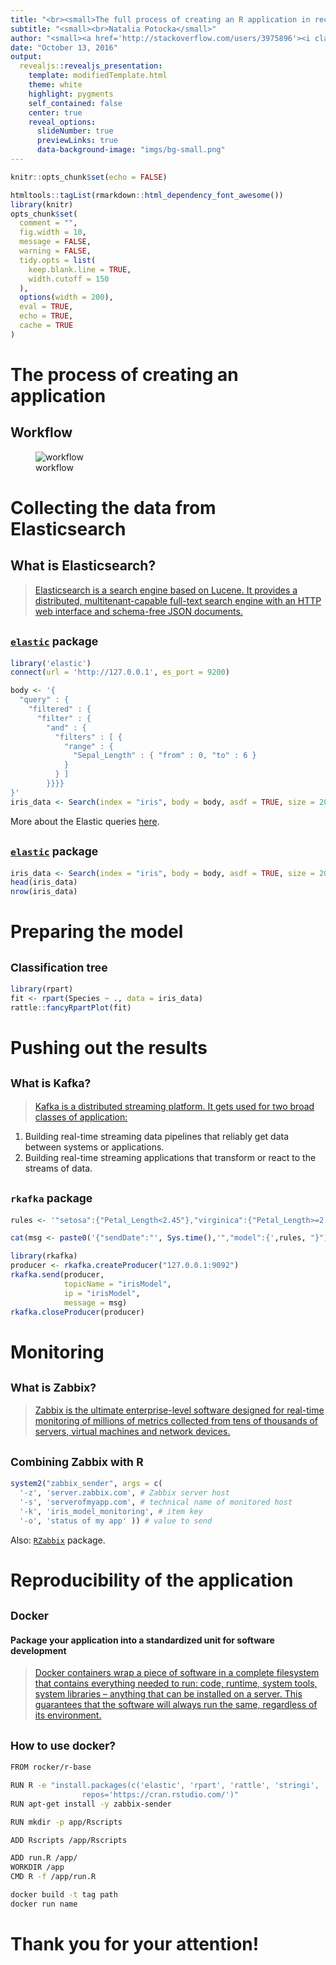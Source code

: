 ```yaml
---
title: "<br><small>The full process of creating an R application in recommendation systems: from Dockerfile to Zabbix monitoring</small>"
subtitle: "<small><br>Natalia Potocka</small>"
author: "<small><a href='http://stackoverflow.com/users/3975896'><i class='fa fa-stack-overflow'></i></a>&nbsp;&nbsp;<a href='https://github.com/potockan'><i class='fa fa-github'></i></a>&nbsp;&nbsp;<a href='mailto:Natalia.Potocka@grupawp.pl'><i class='fa fa-envelope-o'></i></a></small><br>"
date: "October 13, 2016"
output:
  revealjs::revealjs_presentation:
    template: modifiedTemplate.html
    theme: white
    highlight: pygments
    self_contained: false
    center: true
    reveal_options:
      slideNumber: true
      previewLinks: true
      data-background-image: "imgs/bg-small.png"
---
```



```r
knitr::opts_chunk$set(echo = FALSE)
```

```r
htmltools::tagList(rmarkdown::html_dependency_font_awesome())
library(knitr)
opts_chunk$set(
  comment = "",
  fig.width = 10, 
  message = FALSE,
  warning = FALSE,
  tidy.opts = list(
    keep.blank.line = TRUE, 
    width.cutoff = 150
  ),
  options(width = 200),
  eval = TRUE,
  echo = TRUE,
  cache = TRUE
)
```

# The process of creating an application {data-background="imgs/bg-small.png"}

## Workflow {data-background="imgs/bg-small.png"}

![workflow](imgs/workflow.png)

# Collecting the data from Elasticsearch {data-background="imgs/bg-small.png"}

## What is Elasticsearch? {data-background="imgs/bg-small.png"}

> [Elasticsearch is a search engine based on Lucene. It provides a distributed, multitenant-capable full-text search engine with an HTTP web interface and schema-free JSON documents.</small>](https://en.wikipedia.org/wiki/Elasticsearch)

## <small>[`elastic`](https://cran.r-project.org/web/packages/elastic/index.html) package</small> {data-background="imgs/bg-small.png"}

```r
library('elastic')
connect(url = 'http://127.0.0.1', es_port = 9200)
```

```r
body <- '{
  "query" : {
    "filtered" : {
      "filter" : {
        "and" : {
          "filters" : [ {
            "range" : {
              "Sepal_Length" : { "from" : 0, "to" : 6 }
            }
          } ]
        }}}}
}'
iris_data <- Search(index = "iris", body = body, asdf = TRUE, size = 200)$hits$hits$`_source`
```
More about the Elastic queries [here](https://www.elastic.co/guide/en/elasticsearch/reference/current/query-dsl.html).

## <small>[`elastic`](https://cran.r-project.org/web/packages/elastic/index.html) package</small> {data-background="imgs/bg-small.png"}

```r
iris_data <- Search(index = "iris", body = body, asdf = TRUE, size = 200)$hits$hits$`_source`
head(iris_data)
nrow(iris_data)
```

# Preparing the model {data-background="imgs/bg-small.png"}

## <small>Classification tree</small> {data-background="imgs/bg-small.png"}

```r
library(rpart)
fit <- rpart(Species ~ ., data = iris_data)
rattle::fancyRpartPlot(fit)
```

# Pushing out the results {data-background="imgs/bg-small.png"}

## <small>What is Kafka?</small> {data-background="imgs/bg-small.png"}

> [Kafka is a distributed streaming platform. 
It gets used for two broad classes of application:](http://kafka.apache.org/documentation.html)

1. Building real-time streaming data pipelines that reliably get data between systems or applications.
2. Building real-time streaming applications that transform or react to the streams of data.



## <small>`rkafka` package</small> {data-background="imgs/bg-small.png"}

```r
rules <- '"setosa":{"Petal_Length<2.45"},"virginica":{"Petal_Length>=2.45","Petal_Width>=1.65"},"versicolor":{"Petal_Length>=2.45","Petal_Width<1.65"}'
```

```r
cat(msg <- paste0('{"sendDate":"', Sys.time(),'","model":{',rules, "}"))
```
```r
library(rkafka)
producer <- rkafka.createProducer("127.0.0.1:9092")
rkafka.send(producer, 
            topicName = "irisModel",
            ip = "irisModel",
            message = msg)
rkafka.closeProducer(producer)
```

# Monitoring  {data-background="imgs/bg-small.png"}

## <small>What is Zabbix?</small> {data-background="imgs/bg-small.png"}

>[Zabbix is the ultimate enterprise-level software designed for real-time monitoring of millions of metrics collected from tens of thousands of servers, virtual machines and network devices.](http://www.zabbix.com/)


## <small>Combining Zabbix with R</small> {data-background="imgs/bg-small.png"}

```r
system2("zabbix_sender", args = c(
  '-z', 'server.zabbix.com', # Zabbix server host
  '-s', 'serverofmyapp.com', # technical name of monitored host
  '-k', 'iris_model_monitoring', # item key
  '-o', 'status of my app' )) # value to send
```

Also: [`RZabbix`](https://cran.r-project.org/web/packages/RZabbix/index.html) package.

# Reproducibility of the application {data-background="imgs/bg-small.png"}

## <small>Docker</small> {data-background="imgs/bg-small.png"}

#### Package your application into a standardized unit for software development

> [Docker containers wrap a piece of software in a complete filesystem that contains everything needed to run: code, runtime, system tools, system libraries – anything that can be installed on a server. This guarantees that the software will always run the same, regardless of its environment.](https://www.docker.com/what-docker)

## <small>How to use docker?</small> {data-background="imgs/bg-small.png"}

```bash
FROM rocker/r-base

RUN R -e "install.packages(c('elastic', 'rpart', 'rattle', 'stringi', 'rkafka', 'RZabbix'), 
                repos='https://cran.rstudio.com/')"
RUN apt-get install -y zabbix-sender

RUN mkdir -p app/Rscripts

ADD Rscripts /app/Rscripts

ADD run.R /app/
WORKDIR /app
CMD R -f /app/run.R
```

```bash
docker build -t tag path
docker run name
```

# Thank you for your attention! {data-background="imgs/bg-small.png"}











